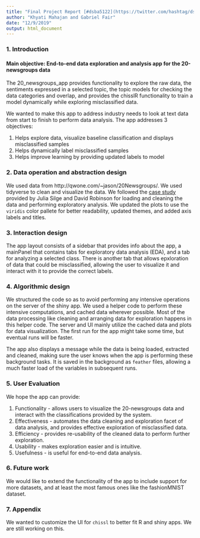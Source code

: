 ```yaml
---
title: "Final Project Report [#dsba5122](https://twitter.com/hashtag/dsba5122)"
author: "Khyati Mahajan and Gabriel Fair"
date: "12/9/2019"
output: html_document
---
```


### 1. Introduction
#### Main objective: End-to-end data exploration and analysis app for the 20-newsgroups data

The 20_newsgroups_app provides functionality to explore the raw data, the sentiments expressed in a selected topic, the topic models for checking the data categories and overlap, and provides the chisslR functionality to train a model dynamically while exploring misclassified data.

We wanted to make this app to address industry needs to look at text data from start to finish to perform data analysis. The app addresses 3 objectives:

1. Helps explore data, visualize baseline classification and displays misclassified samples
2. Helps dynamically label misclassified samples
3. Helps improve learning by providing updated labels to model

### 2. Data operation and abstraction design
We used data from http://qwone.com/~jason/20Newsgroups/. We used tidyverse to clean and visualize the data. We followed the [case study](https://www.tidytextmining.com/usenet.html) provided by Julia Silge and David Robinson for loading and cleaning the data and performing exploratory analysis. We updated the plots to use the `viridis` color pallete for better readability, updated themes, and added axis labels and titles.

### 3. Interaction design
The app layout consists of a sidebar that provides info about the app, a mainPanel that contains tabs for exploratory data analysis (EDA), and a tab for analyzing a selected class. There is another tab that allows epxloration of data that could be misclassified, allowing the user to visualize it and interact with it to provide the correct labels.

### 4. Algorithmic design
We structured the code so as to avoid performing any intensive operations on the server of the shiny app. We used a helper code to perform these intensive computations, and cached data wherever possible. Most of the data processing like cleaning and arranging data for exploration happens in this helper code. The server and UI mainly utilize the cached data and plots for data visualization. The first run for the app might take some time, but eventual runs will be faster.

The app also displays a message while the data is being loaded, extracted and cleaned, making sure the user knows when the app is performing these background tasks. It is saved in the background as `feather` files, allowing a much faster load of the variables in subsequent runs.

### 5. User Evaluation
We hope the app can provide:

1. Functionality - allows users to visualize the 20-newsgroups data and interact with the classifications provided by the system.
2. Effectiveness - automates the data cleaning and exploration facet of data analysis, and provides effective exploration of misclassified data.
3. Efficiency - provides re-usability of the cleaned data to perform further exploration.
4. Usability - makes exploration easier and is intuitive.
5. Usefulness - is useful for end-to-end data analysis.


### 6. Future work
We would like to extend the functionality of the app to include support for more datasets, and at least the most famous ones like the fashionMNIST dataset.

### 7. Appendix

We wanted to customize the UI for `chissl` to better fit R and shiny apps. We are still working on this.